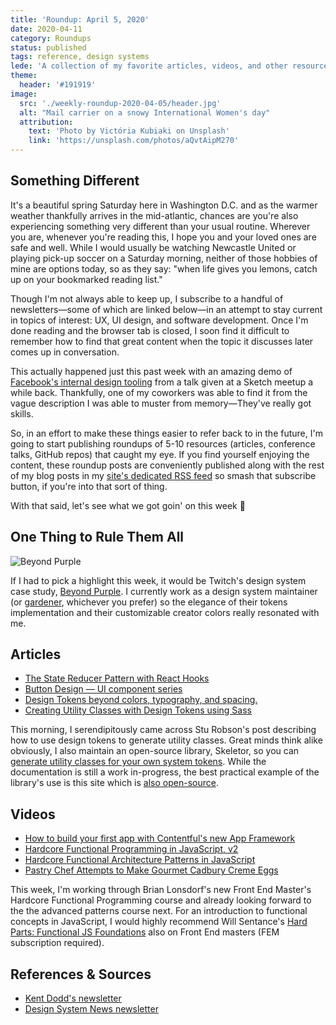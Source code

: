 ```yaml
---
title: 'Roundup: April 5, 2020'
date: 2020-04-11
category: Roundups
status: published
tags: reference, design systems
lede: 'A collection of my favorite articles, videos, and other resources from the past week'
theme:
  header: '#191919'
image:
  src: './weekly-roundup-2020-04-05/header.jpg'
  alt: "Mail carrier on a snowy International Women's day"
  attribution:
    text: 'Photo by Victória Kubiaki on Unsplash'
    link: 'https://unsplash.com/photos/aQvtAipM270'
---
```


## Something Different

It's a beautiful spring Saturday here in Washington D.C. and as the warmer weather thankfully arrives in the mid-atlantic, chances are you're also experiencing something very different than your usual routine. Wherever you are, whenever you're reading this, I hope you and your loved ones are safe and well. While I would usually be watching Newcastle United or playing pick-up soccer on a Saturday morning, neither of those hobbies of mine are options today, so as they say: "when life gives you lemons, catch up on your bookmarked reading list."

Though I'm not always able to keep up, I subscribe to a handful of newsletters—some of which are linked below—in an attempt to stay current in topics of interest: UX, UI design, and software development. Once I'm done reading and the browser tab is closed, I soon find it difficult to remember how to find that great content when the topic it discusses later comes up in conversation.

<highlight>

This actually happened just this past week with an amazing demo of [Facebook's internal design tooling](https://vimeo.com/242899818) from a talk given at a Sketch meetup a while back. Thankfully, one of my coworkers was able to find it from the vague description I was able to muster from memory—They've really got skills. 

</highlight>

So, in an effort to make these things easier to refer back to in the future, I'm going to start publishing roundups of 5-10 resources (articles, conference talks, GitHub repos) that caught my eye. If you find yourself enjoying the content, these roundup posts are conveniently published along with the rest of my blog posts in my [site's dedicated RSS feed](https://danny.codes/rss.xml) so smash that subscribe button, if you're into that sort of thing.

With that said, let's see what we got goin' on this week 👀

## One Thing to Rule Them All

![Beyond Purple](./weekly-roundup-2020-04-05/beyond-purple.jpg)

If I had to pick a highlight this week, it would be Twitch's design system case study, [Beyond Purple](https://blog.twitch.tv/en/2019/12/03/beyond-purple). I currently work as a design system maintainer (or [gardener](https://daverupert.com/2020/01/the-web-is-industrialized-and-i-helped-industrialize-it/), whichever you prefer) so the elegance of their tokens implementation and their customizable creator colors really resonated with me.

## Articles

- [The State Reducer Pattern with React Hooks](https://kentcdodds.com/blog/the-state-reducer-pattern-with-react-hooks) 
- [Button Design — UI component series](https://uxdesign.cc/button-design-user-interface-components-series-85243b6736c7)
- [Design Tokens beyond colors, typography, and spacing.](https://badootech.badoo.com/design-tokens-beyond-colors-typography-and-spacing-ad7c98f4f228)
- [Creating Utility Classes with Design Tokens using Sass](https://www.alwaystwisted.com/articles/creating-utility-classes-with-design-tokens-using-sass)

<highlight>

This morning, I serendipitously came across Stu Robson's post describing how to use design tokens to generate utility classes. Great minds think alike obviously, I also maintain an open-source library, Skeletor, so you can [generate utility classes for your own system tokens](https://github.com/xdmorgan/skeletor/tree/master/packages/css). While the documentation is still a work in-progress, the best practical example of the library's use is this site which is [also open-source](https://github.com/xdmorgan/personal-site/blob/master/skeletor.yml).

</highlight>

## Videos 

- [How to build your first app with Contentful's new App Framework](https://www.contentful.com/resources/watch-build-your-first-app-contentful-new-app-framework/)
- [Hardcore Functional Programming in JavaScript, v2](https://frontendmasters.com/courses/hardcore-js-patterns/)
- [Hardcore Functional Architecture Patterns in JavaScript](https://frontendmasters.com/courses/hardcore-js-patterns/)
- [Pastry Chef Attempts to Make Gourmet Cadbury Creme Eggs](https://www.youtube.com/watch?v=3QqnhDI7VFA)

<highlight>

This week, I'm working through Brian Lonsdorf's new Front End Master's Hardcore Functional Programming course and already looking forward to the the advanced patterns course next. For an introduction to functional concepts in JavaScript, I would highly recommend Will Sentance's [Hard Parts: Functional JS Foundations](https://frontendmasters.com/teachers/will-sentance/) also on Front End masters (FEM subscription required).

</highlight>

## References & Sources

- [Kent Dodd's newsletter](https://kentcdodds.com/)
- [Design System News newsletter](http://news.design.systems/)